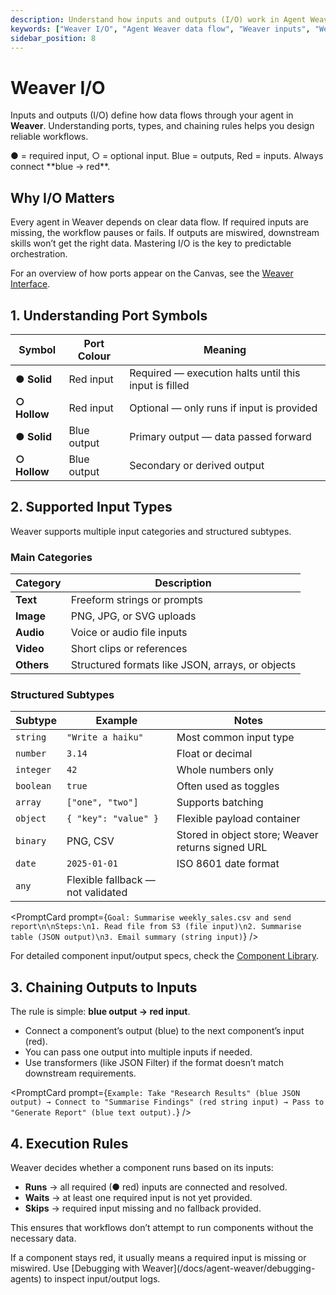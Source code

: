 ```yaml
---
description: Understand how inputs and outputs (I/O) work in Agent Weaver. Learn port types, supported data formats, chaining rules, and execution behavior for reliable agent design in SmythOS.
keywords: ["Weaver I/O", "Agent Weaver data flow", "Weaver inputs", "Weaver outputs", "AI workflow builder", "no code agent orchestration", "prompt based agent creation", "LLM orchestration", "Weaver ports", "SmythOS agent design"]
sidebar_position: 8
---
```


# Weaver I/O

Inputs and outputs (I/O) define how data flows through your agent in **Weaver**. Understanding ports, types, and chaining rules helps you design reliable workflows.

<InfoCallout title="Quick Guide">
● = required input, ○ = optional input.  
Blue = outputs, Red = inputs.  
Always connect **blue → red**.
</InfoCallout>

<Spacer size="md" />

## Why I/O Matters

Every agent in Weaver depends on clear data flow. If required inputs are missing, the workflow pauses or fails. If outputs are miswired, downstream skills won’t get the right data. Mastering I/O is the key to predictable orchestration.

For an overview of how ports appear on the Canvas, see the [Weaver Interface](/docs/agent-weaver/weaver-interface).

<Spacer size="md" />

## 1. Understanding Port Symbols

| Symbol | Port Colour | Meaning |
|--------|-------------|---------|
| **● Solid** | Red input | Required — execution halts until this input is filled |
| **○ Hollow** | Red input | Optional — only runs if input is provided |
| **● Solid** | Blue output | Primary output — data passed forward |
| **○ Hollow** | Blue output | Secondary or derived output |

<Spacer size="md" />

## 2. Supported Input Types

Weaver supports multiple input categories and structured subtypes.

### Main Categories
| Category | Description |
|----------|-------------|
| **Text** | Freeform strings or prompts |
| **Image** | PNG, JPG, or SVG uploads |
| **Audio** | Voice or audio file inputs |
| **Video** | Short clips or references |
| **Others** | Structured formats like JSON, arrays, or objects |

### Structured Subtypes
| Subtype | Example | Notes |
|---------|---------|-------|
| `string` | `"Write a haiku"` | Most common input type |
| `number` | `3.14` | Float or decimal |
| `integer` | `42` | Whole numbers only |
| `boolean` | `true` | Often used as toggles |
| `array` | `["one", "two"]` | Supports batching |
| `object` | `{ "key": "value" }` | Flexible payload container |
| `binary` | PNG, CSV | Stored in object store; Weaver returns signed URL |
| `date` | `2025-01-01` | ISO 8601 date format |
| `any` | Flexible fallback — not validated |

<PromptCard prompt={`Goal: Summarise weekly_sales.csv and send report\n\nSteps:\n1. Read file from S3 (file input)\n2. Summarise table (JSON output)\n3. Email summary (string input)`} />

For detailed component input/output specs, check the [Component Library](/docs/agent-studio/components).

<Spacer size="md" />

## 3. Chaining Outputs to Inputs

The rule is simple: **blue output → red input**.  

- Connect a component’s output (blue) to the next component’s input (red).  
- You can pass one output into multiple inputs if needed.  
- Use transformers (like JSON Filter) if the format doesn’t match downstream requirements.  

<PromptCard prompt={`Example: Take "Research Results" (blue JSON output) → Connect to "Summarise Findings" (red string input) → Pass to "Generate Report" (blue text output).`} />

<Spacer size="md" />

## 4. Execution Rules

Weaver decides whether a component runs based on its inputs:

- **Runs** → all required (● red) inputs are connected and resolved.  
- **Waits** → at least one required input is not yet provided.  
- **Skips** → required input missing and no fallback provided.  

This ensures that workflows don’t attempt to run components without the necessary data.

<InfoCallout title="Debugging Ports">
If a component stays red, it usually means a required input is missing or miswired. Use [Debugging with Weaver](/docs/agent-weaver/debugging-agents) to inspect input/output logs.
</InfoCallout>
